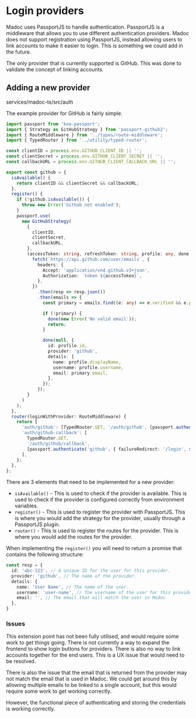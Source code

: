 
# Login providers

Madoc uses PassportJS to handle authentication. PassportJS is a middleware that allows you to use different
authentication providers. Madoc does not support registration using PassportJS, instead allowing users to
link accounts to make it easier to login. This is something we could add in the future.

The only provider that is currently supported is GitHub. This was done to validate the concept of linking accounts.

## Adding a new provider

<Codebase label="Auth providers">services/madoc-ts/src/auth</Codebase>

The example provider for GitHub is fairly simple.
```ts
import passport from 'koa-passport';
import { Strategy as GitHubStrategy } from 'passport-github2';
import { RouteMiddleware } from '../types/route-middleware';
import { TypedRouter } from '../utility/typed-router';

const clientID = process.env.GITHUB_CLIENT_ID || '';
const clientSecret = process.env.GITHUB_CLIENT_SECRET || '';
const callbackURL = process.env.GITHUB_CLIENT_CALLBACK_URL || '';

export const github = {
  isAvailable() {
    return clientID && clientSecret && callbackURL;
  },
  register() {
    if (!github.isAvailable()) {
      throw new Error('Github not enabled');
    }
    passport.use(
      new GitHubStrategy(
        {
          clientID,
          clientSecret,
          callbackURL,
        },
        (accessToken: string, refreshToken: string, profile: any, done: any) => {
          fetch(`https://api.github.com/user/emails`, {
            headers: {
              Accept: 'application/vnd.github.v3+json',
              Authorization: `token ${accessToken}`,
            },
          })
            .then(resp => resp.json())
            .then(emails => {
              const primary = emails.find((e: any) => e.verified && e.primary);

              if (!primary) {
                done(new Error('No valid email'));
                return;
              }

              done(null, {
                id: profile.id,
                provider: 'github',
                details: {
                  name: profile.displayName,
                  username: profile.username,
                  email: primary.email,
                },
              });
            });
        }
      )
    );
  },
  router(loginWithProvider: RouteMiddleware) {
    return {
      'auth/github': [TypedRouter.GET, '/auth/github', [passport.authenticate('github', { scope: ['user:email'] })]],
      'auth/github-callback': [
        TypedRouter.GET,
        '/auth/github/callback',
        [passport.authenticate('github', { failureRedirect: '/login', session: false }), loginWithProvider],
      ],
    };
  },
};
```

There are 3 elements that need to be implemented for a new provider:

- `isAvailable()` - This is used to check if the provider is available. This is used to check if the provider is configured correctly from environment variables.
- `register()` - This is used to register the provider with PassportJS. This is where you would add the strategy for the provider, usually through a PassportJS plugin.
- `router()` - This is used to register the routes for the provider. This is where you would add the routes for the provider.


When implementing the `register()` you will need to return a promise that contains the following structure:

```ts
const resp = {
  id: 'abc-123', // A unique ID for the user for this provider.
  provider: 'github', // The name of the provider.
  details: {
    name: 'User Name', // The name of the user.
    username: 'user-name', // The username of the user for this provider.
    email: '', // The email that will match the user in Madoc.
  },
}
```

### Issues

This extension point has not been fully utilised, and would require some work to get things going. There is not currently
a way to expand the frontend to show login buttons for providers. There is also no way to link accounts together for the
end users. This is a UX issue that would need to be resolved.

There is also the issue that the email that is returned from the provider may not match the email that is used in Madoc.
We could get around this by allowing multiple emails to be linked to a single account, but this would require some work
to get working correctly.

However, the functional piece of authenticating and storing the credentials is working correctly.
